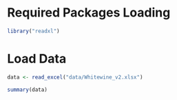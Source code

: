 
# Required Packages Loading

```r
library("readxl")
```

# Load Data

```r
data <- read_excel("data/Whitewine_v2.xlsx")
```


```r
summary(data)
```

